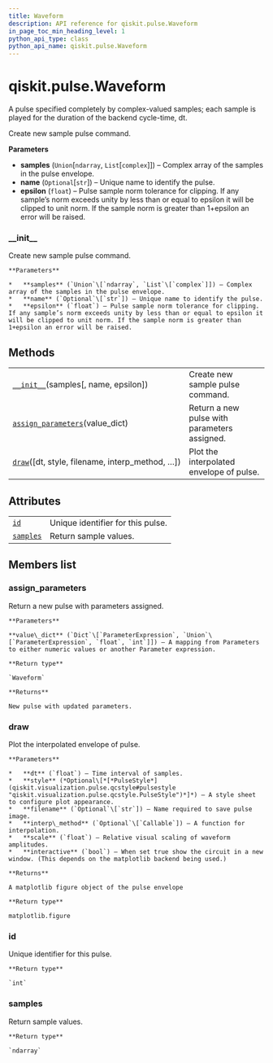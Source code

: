 ```yaml
---
title: Waveform
description: API reference for qiskit.pulse.Waveform
in_page_toc_min_heading_level: 1
python_api_type: class
python_api_name: qiskit.pulse.Waveform
---
```


<span id="qiskit-pulse-waveform" />

# qiskit.pulse.Waveform

<Class id="qiskit.pulse.Waveform" isDedicatedPage={true} github="https://github.com/qiskit/qiskit/tree/stable/0.16/qiskit/pulse/library/waveform.py" signature="Waveform(samples, name=None, epsilon=1e-07)" modifiers="class">
  A pulse specified completely by complex-valued samples; each sample is played for the duration of the backend cycle-time, dt.

  Create new sample pulse command.

  **Parameters**

  *   **samples** (`Union`\[`ndarray`, `List`\[`complex`]]) – Complex array of the samples in the pulse envelope.
  *   **name** (`Optional`\[`str`]) – Unique name to identify the pulse.
  *   **epsilon** (`float`) – Pulse sample norm tolerance for clipping. If any sample’s norm exceeds unity by less than or equal to epsilon it will be clipped to unit norm. If the sample norm is greater than 1+epsilon an error will be raised.

  ### \_\_init\_\_

  <Function id="qiskit.pulse.Waveform.__init__" signature="__init__(samples, name=None, epsilon=1e-07)">
    Create new sample pulse command.

    **Parameters**

    *   **samples** (`Union`\[`ndarray`, `List`\[`complex`]]) – Complex array of the samples in the pulse envelope.
    *   **name** (`Optional`\[`str`]) – Unique name to identify the pulse.
    *   **epsilon** (`float`) – Pulse sample norm tolerance for clipping. If any sample’s norm exceeds unity by less than or equal to epsilon it will be clipped to unit norm. If the sample norm is greater than 1+epsilon an error will be raised.
  </Function>

  ## Methods

  |                                                                                                                        |                                              |
  | ---------------------------------------------------------------------------------------------------------------------- | -------------------------------------------- |
  | [`__init__`](#qiskit.pulse.Waveform.__init__ "qiskit.pulse.Waveform.__init__")(samples\[, name, epsilon])              | Create new sample pulse command.             |
  | [`assign_parameters`](#qiskit.pulse.Waveform.assign_parameters "qiskit.pulse.Waveform.assign_parameters")(value\_dict) | Return a new pulse with parameters assigned. |
  | [`draw`](#qiskit.pulse.Waveform.draw "qiskit.pulse.Waveform.draw")(\[dt, style, filename, interp\_method, …])          | Plot the interpolated envelope of pulse.     |

  ## Attributes

  |                                                                             |                                   |
  | --------------------------------------------------------------------------- | --------------------------------- |
  | [`id`](#qiskit.pulse.Waveform.id "qiskit.pulse.Waveform.id")                | Unique identifier for this pulse. |
  | [`samples`](#qiskit.pulse.Waveform.samples "qiskit.pulse.Waveform.samples") | Return sample values.             |

  ## Members list

  ### assign\_parameters

  <Function id="qiskit.pulse.Waveform.assign_parameters" signature="assign_parameters(value_dict)">
    Return a new pulse with parameters assigned.

    **Parameters**

    **value\_dict** (`Dict`\[`ParameterExpression`, `Union`\[`ParameterExpression`, `float`, `int`]]) – A mapping from Parameters to either numeric values or another Parameter expression.

    **Return type**

    `Waveform`

    **Returns**

    New pulse with updated parameters.
  </Function>

  ### draw

  <Function id="qiskit.pulse.Waveform.draw" signature="draw(dt=1, style=None, filename=None, interp_method=None, scale=1, interactive=False)">
    Plot the interpolated envelope of pulse.

    **Parameters**

    *   **dt** (`float`) – Time interval of samples.
    *   **style** (*Optional\[*[*PulseStyle*](qiskit.visualization.pulse.qcstyle#pulsestyle "qiskit.visualization.pulse.qcstyle.PulseStyle")*]*) – A style sheet to configure plot appearance.
    *   **filename** (`Optional`\[`str`]) – Name required to save pulse image.
    *   **interp\_method** (`Optional`\[`Callable`]) – A function for interpolation.
    *   **scale** (`float`) – Relative visual scaling of waveform amplitudes.
    *   **interactive** (`bool`) – When set true show the circuit in a new window. (This depends on the matplotlib backend being used.)

    **Returns**

    A matplotlib figure object of the pulse envelope

    **Return type**

    matplotlib.figure
  </Function>

  ### id

  <Attribute id="qiskit.pulse.Waveform.id">
    Unique identifier for this pulse.

    **Return type**

    `int`
  </Attribute>

  ### samples

  <Attribute id="qiskit.pulse.Waveform.samples">
    Return sample values.

    **Return type**

    `ndarray`
  </Attribute>
</Class>

